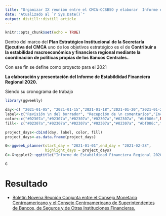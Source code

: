 ```yaml
---
title: "Organizar IX reunión entre el CMCA-CCSBSO y elaborar  Informe de Estabilidad Financiera Regional 2020"
date: "Atualizado al `r Sys.Date()`"
output: distill::distill_article
---
```


```r
knitr::opts_chunk$set(echo = TRUE)
```

Dentro del marco del **Plan Estratégico Institucional de la Secretaría Ejecutiva del CMCA**  uno de los objetivos estratégico es el de **Contribuir a la estabilidad macroeconómica y financiera regional mediante la coordinación de políticas propias de los Bancos Centrales.**. 
 
Con ese fin se define como proyecto para el 2021  

**La elaboración y presentación del Informe de Estabildidad Financiera Regional 2020.**

Siendo su cronograma de trabajo


```r
library(ggweekly)

day<-c( "2021-01-05", "2021-01-15","2021-01-18","2021-01-20","2021-01-29","2021-02-01","2021-02-02","2021-02-03","2021-02-04","2021-02-05","2021-02-08","2021-02-09","2021-02-10","2021-02-11", "2021-02-12")
label<-c("Revisión \n del borrador", "Recepción de \n comentarios","Incorporación de \n comentarios","Divulgación \n SECMCA", "Divulgación \n GEFR", "Organizar \n Reunión",NA, NA, NA, NA,NA,NA,NA,NA, "Presentación")
color<-c("#02307a","#02307a","#02307a","#02307a","#02307a", "#bf006c",NA, NA, NA, NA,NA,NA,NA,NA, "#02307a")
fill<- c("#02307a","#02307a","#02307a","#02307a","#02307a", "#bf006c","#bf006c", "#bf006c", "#bf006c", "#bf006c","#bf006c","#bf006c","#bf006c","#bf006c", "#02307a")

project_days<-cbind(day, label, color, fill)
project_days<-as.data.frame(project_days)

G<-ggweek_planner(start_day = "2021-01-01",end_day = "2021-02-28", 
                  highlight_days = project_days)
G<-G+ggplot2::ggtitle("Informe de Estabildidad Financiera Regional 2020")
```

```r
G
```  

# Resultado


- [Boletín Novena Reunión Conjunta entre el Consejo Monetario Centroamericano y el Consejo Centroamericano de Superintendentes de Bancos, de Seguros y de Otras Instituciones Financieras.](http://www.secmca.org/wp-content/uploads/2021/02/Boletin-de-Prensa-IX-Reunio%CC%81n-del-CMCA-CCSBSO.pdf)
